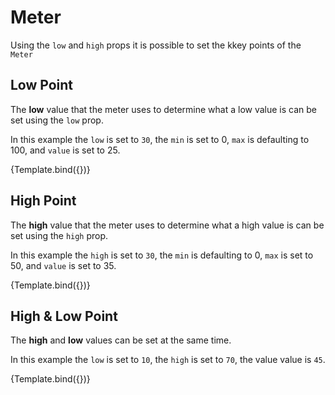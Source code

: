 

<Meta title="Components/Meter/Points" component={Meter} />


# Meter

Using the `low` and `high` props it is possible to set the kkey points of the `Meter`

## Low Point

The **low** value that the meter uses to determine what a low value is can be set using the `low` prop.

In this example the `low` is set to `30`, the `min` is set to 0, `max` is defaulting to 100, and `value` is set to 25.

<Canvas>
  <Story name="Min Value" args={{ value: 25, low: 30 }}>
    {Template.bind({})}
  </Story>
</Canvas>

## High Point

The **high** value that the meter uses to determine what a high value is can be set using the `high` prop.

In this example the `high` is set to `30`, the `min` is defaulting to 0, `max` is set to 50, and `value` is set to 35.

<Canvas>
  <Story name="Max Value" args={{ max: 50, value: 35, high: 30 }}>
    {Template.bind({})}
  </Story>
</Canvas>

## High & Low Point

The **high** and **low** values can be set at the same time.

In this example the `low` is set to `10`, the `high` is set to `70`, the value value is `45`.

<Canvas>
  <Story name="Max/Min Values" args={{ low: 10, high: 70, value: 45 }}>
    {Template.bind({})}
  </Story>
</Canvas>
